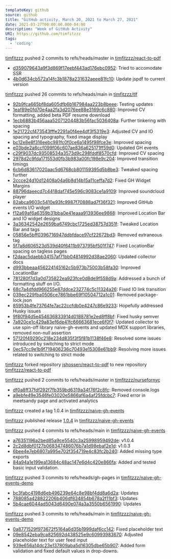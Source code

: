 ---
templateKey: github
source: github
title: "GitHub activity, March 20, 2021 to March 27, 2021"
date: 2021-03-27T00:00:00.000-04:00
description: "Week of GitHub Activity"
URI: https://github.com/timfitzzz
tags: 
  - 'coding'
---

[timfitzzz](https://github.com/timfitzzz) pushed 2 commits to refs/heads/master in [timfitzzz/react-to-pdf](https://github.com/timfitzzz/react-to-pdf)  
* [d359079643a9f3d869f17eebf443ad176ebc0952](https://github.com/timfitzzz/react-to-pdf/commits/d359079643a9f3d869f17eebf443ad176ebc0952): Tried to accomodate SSR  
* [4b0d634cb572a14fc3b1878a231632aeee81fc10](https://github.com/timfitzzz/react-to-pdf/commits/4b0d634cb572a14fc3b1878a231632aeee81fc10): Update jspdf to current version  

[timfitzzz](https://github.com/timfitzzz) pushed 26 commits to refs/heads/main in [timfitzzz/tlf](https://github.com/timfitzzz/tlf)  
* [92b9fca665bf8da605dfb6b167984aa223b8beee](https://github.com/timfitzzz/tlf/commits/92b9fca665bf8da605dfb6b167984aa223b8beee): Testing updates  
* [1eaf89e0fd70e4aa2fa3d2076ee88e3169c6c880](https://github.com/timfitzzz/tlf/commits/1eaf89e0fd70e4aa2fa3d2076ee88e3169c6c880): Improved CV formatting, added beta PDF resume download  
* [1ecb6883b456aaa52071204483b56fac5036408a](https://github.com/timfitzzz/tlf/commits/1ecb6883b456aaa52071204483b56fac5036408a): Further tinkering with spacing  
* [1e21722cf473543fffe2291a0f4ee4df3f5319e3](https://github.com/timfitzzz/tlf/commits/1e21722cf473543fffe2291a0f4ee4df3f5319e3): Adjusted CV and IO spacing and typography, fixed image display  
* [bc12e8e8f316eebc981fc0f0ce6a1495f98fce3e](https://github.com/timfitzzz/tlf/commits/bc12e8e8f316eebc981fc0f0ce6a1495f98fce3e): Improved spacing  
* [e03bde2a6ccf099f06c607ae836a625171ff59d0](https://github.com/timfitzzz/tlf/commits/e03bde2a6ccf099f06c607ae836a625171ff59d0): Updated GH events  
* [c29f9037dc93508534a3573d9c298fddf8570cfd](https://github.com/timfitzzz/tlf/commits/c29f9037dc93508534a3573d9c298fddf8570cfd): Improved CV spacing  
* [2978d2c9fda171553d0fb3b983a00fc198e9c204](https://github.com/timfitzzz/tlf/commits/2978d2c9fda171553d0fb3b983a00fc198e9c204): Improved transition timings  
* [6cb6d83617020aac5d6768cb801159395d5b8be3](https://github.com/timfitzzz/tlf/commits/6cb6d83617020aac5d6768cb801159395d5b8be3): Tweaked spacing further  
* [2ccce24d10d12408a04a6b8d14b15a11ceffa7d2](https://github.com/timfitzzz/tlf/commits/2ccce24d10d12408a04a6b8d14b15a11ceffa7d2): Fixed GH Widget Margins  
* [88796daeecd7c4418daf745e596c9083ce1a9109](https://github.com/timfitzzz/tlf/commits/88796daeecd7c4418daf745e596c9083ce1a9109): Improved soundcloud player  
* [82abca9603c5410e93fc9987f70888ad7f36f321](https://github.com/timfitzzz/tlf/commits/82abca9603c5410e93fc9987f70888ad7f36f321): Improved GitHub events I/O widget  
* [f12a69af6a6359b31bba0e41eaaa913936ee9868](https://github.com/timfitzzz/tlf/commits/f12a69af6a6359b31bba0e41eaaa913936ee9868): Improved Location Bar and IO widget designs  
* [3a36342542e2659ba6749cbc1725ed38757d351f](https://github.com/timfitzzz/tlf/commits/3a36342542e2659ba6749cbc1725ed38757d351f): Tweaked Location Bar and tags  
* [05856e5bff0396716947ddbfdace97cf22672bd3](https://github.com/timfitzzz/tlf/commits/05856e5bff0396716947ddbfdace97cf22672bd3): Removed extraneous tag  
* [5f7a8d606523d539d40f6411b973795bf501f747](https://github.com/timfitzzz/tlf/commits/5f7a8d606523d539d40f6411b973795bf501f747): Fixed LocationBar spacing on tagless pages  
* [f2daac5daebb34157af71bb04814992d38ae2060](https://github.com/timfitzzz/tlf/commits/f2daac5daebb34157af71bb04814992d38ae2060): Updated collector docs  
* [d993bbeaa456224145162c5b973b75003b58fa30](https://github.com/timfitzzz/tlf/commits/d993bbeaa456224145162c5b973b75003b58fa30): Improved LocationBar  
* [781280f7d3a0d735822ea923fce0d8de9f558d9a](https://github.com/timfitzzz/tlf/commits/781280f7d3a0d735822ea923fce0d8de9f558d9a): Addressed a bunch of formatting stuff on I/O.  
* [68c7a4dfdd966255e87ddce232774c5c11324a26](https://github.com/timfitzzz/tlf/commits/68c7a4dfdd966255e87ddce232774c5c11324a26): Fixed IO link transition  
* [039ec229fba0506ce7861bbe69f10504712a1c01](https://github.com/timfitzzz/tlf/commits/039ec229fba0506ce7861bbe69f10504712a1c01): Removed package-lock.json  
* [85953b4fe73764fe7ac22ccfdb0e4247c86e9233](https://github.com/timfitzzz/tlf/commits/85953b4fe73764fe7ac22ccfdb0e4247c86e9233): Hopefully addressed Husky issues  
* [9f80f94d5e454636833914d0188781e2ed8ff8bf](https://github.com/timfitzzz/tlf/commits/9f80f94d5e454636833914d0188781e2ed8ff8bf): Fixed husky semver  
* [7a920ce1c429a83ef6de41fc66663681ece6f0f7](https://github.com/timfitzzz/tlf/commits/7a920ce1c429a83ef6de41fc66663681ece6f0f7): Updated collector to use spin-off library naive-gh-events and updated MDX support libraries, removed non-null assertion  
* [57120f49290c218e234d835f3f5f81b1138f46e8](https://github.com/timfitzzz/tlf/commits/57120f49290c218e234d835f3f5f81b1138f46e8): Resolved some issues introduced by switching to strict mode  
* [0ec57cc9e1b9f719406236c70493e15308e61bb9](https://github.com/timfitzzz/tlf/commits/0ec57cc9e1b9f719406236c70493e15308e61bb9): Resolving more issues related to switching to strict mode  

[timfitzzz](https://github.com/timfitzzz) forked repository [jshossen/react-to-pdf](https://github.com/jshossen/react-to-pdf) to new repository [timfitzzz/react-to-pdf](https://github.com/timfitzzz/react-to-pdf)  

[timfitzzz](https://github.com/timfitzzz) pushed 2 commits to refs/heads/master in [timfitzzz/nursefornyc](https://github.com/timfitzzz/nursefornyc)  
* [df0a8ff37fdf292f7fb359bd6319a34f76f2c8fc](https://github.com/timfitzzz/nursefornyc/commits/df0a8ff37fdf292f7fb359bd6319a34f76f2c8fc): Removed console.logs  
* [a9ebfe49e3546fe03020e5866af6a4af25fdcbc7](https://github.com/timfitzzz/nursefornyc/commits/a9ebfe49e3546fe03020e5866af6a4af25fdcbc7): Fixed error in meetsandy page and activated analytics  

[timfitzzz](https://github.com/timfitzzz) created a tag 1.0.4 in [timfitzzz/naive-gh-events](https://github.com/timfitzzz/naive-gh-events)  

[timfitzzz](https://github.com/timfitzzz) published release [1.0.4](https://github.com/timfitzzz/naive-gh-events/releases/tag/1.0.4) in [timfitzzz/naive-gh-events](https://github.com/timfitzzz/naive-gh-events)  

[timfitzzz](https://github.com/timfitzzz) pushed 4 commits to refs/heads/main in [timfitzzz/naive-gh-events](https://github.com/timfitzzz/naive-gh-events)  
* [a76351196a2bed85a9ce5540c3a25998959492de](https://github.com/timfitzzz/naive-gh-events/commits/a76351196a2bed85a9ce5540c3a25998959492de): v1.0.4  
* [2c2d8dbf0127b068347486076b7a1d98ebaf2e1d](https://github.com/timfitzzz/naive-gh-events/commits/2c2d8dbf0127b068347486076b7a1d98ebaf2e1d): v1.0.3  
* [6bee4e7eb6807a995e702f354719e4c83fc2b240](https://github.com/timfitzzz/naive-gh-events/commits/6bee4e7eb6807a995e702f354719e4c83fc2b240): Added missing type exports  
* [84a94a1e199ea13684c48ac147e6d4c420e866fa](https://github.com/timfitzzz/naive-gh-events/commits/84a94a1e199ea13684c48ac147e6d4c420e866fa): Added and tested basic input validation.  

[timfitzzz](https://github.com/timfitzzz) pushed 3 commits to refs/heads/gh-pages in [timfitzzz/naive-gh-events-demo](https://github.com/timfitzzz/naive-gh-events-demo)  
* [bc3fabc4198d6eb496239e64c8e98bf4dd8a6d2a](https://github.com/timfitzzz/naive-gh-events-demo/commits/bc3fabc4198d6eb496239e64c8e98bf4dd8a6d2a): Updates  
* [788085a428822206b406df834854b678a2f11bf3](https://github.com/timfitzzz/naive-gh-events-demo/commits/788085a428822206b406df834854b678a2f11bf3): Updates  
* [5b4cae6044ad5043d6490e074a3a3550b6561990](https://github.com/timfitzzz/naive-gh-events-demo/commits/5b4cae6044ad5043d6490e074a3a3550b6561990): Updates  

[timfitzzz](https://github.com/timfitzzz) pushed 3 commits to refs/heads/main in [timfitzzz/naive-gh-events-demo](https://github.com/timfitzzz/naive-gh-events-demo)  
* [0a8771529f973672f5164a6d35b1999daf6cc142](https://github.com/timfitzzz/naive-gh-events-demo/commits/0a8771529f973672f5164a6d35b1999daf6cc142): Fixed placeholder text  
* [09e8542eba9ca825692d438525e9c60993983670](https://github.com/timfitzzz/naive-gh-events-demo/commits/09e8542eba9ca825692d438525e9c60993983670): Adjusted placeholder text for user feed input  
* [939e656a14dc23e137809aba5d16305dbe65b907](https://github.com/timfitzzz/naive-gh-events-demo/commits/939e656a14dc23e137809aba5d16305dbe65b907): Added form validation and fixed default values in drop-downs.  

